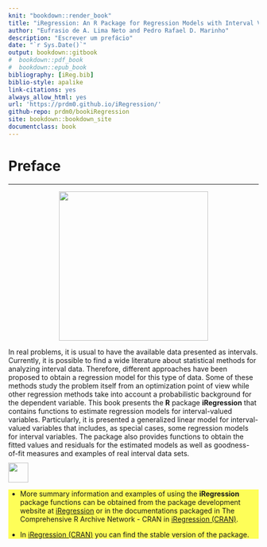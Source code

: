 ```yaml
---
knit: "bookdown::render_book"
title: "iRegression: An R Package for Regression Models with Interval Variables"
author: "Eufrasio de A. Lima Neto and Pedro Rafael D. Marinho"
description: "Escrever um prefácio"
date: "`r Sys.Date()`"
output: bookdown::gitbook
#  bookdown::pdf_book
#  bookdown::epub_book 
bibliography: [iReg.bib]
biblio-style: apalike
link-citations: yes
always_allow_html: yes
url: 'https://prdm0.github.io/iRegression/'
github-repo: prdm0/bookiRegression
site: bookdown::bookdown_site
documentclass: book
---
```


# Preface {-}

-----

<p align="center">
<img src="images/logo_iRegession.png" width="300" height="300"/>
</p>

<div class=text-justify>
In real problems, it is usual to have the available data presented as intervals. Currently, it is possible to find a wide literature about statistical methods for analyzing interval data. Therefore, different approaches have been proposed to obtain a regression model for this type of data. Some of these methods study the problem itself from an optimization point of view while other regression methods take into account a probabilistic background for the dependent variable. This book presents the **R** package **iRegression** that contains functions to estimate regression models for interval-valued variables. Particularly, it is presented a generalized linear model for interval-valued variables that includes, as special cases, some regression models for interval variables. The package also provides functions to obtain the fitted values and residuals for the estimated models as well as goodness-of-fit measures and examples of real interval data sets.
</div></br></br></br></br>


<div style= "float:right;position: relative; top: -100px;">
<img src="images/note.png"  width="40" height="40"/>

<div style="background-color:rgba(255, 255, 0, 0.65)">
- More summary information and examples of using the **iRegression** package functions can be obtained from the package development website at [iRegression](https://prdm0.github.io/iRegression/) or in  the documentations packaged in The Comprehensive R Archive Network - CRAN in [iRegression (CRAN)](http://CRAN.r-project.org/package=iRegression).

- In [iRegression (CRAN)](http://CRAN.r-project.org/package=iRegression) you can find the stable version of the package.
</div>


